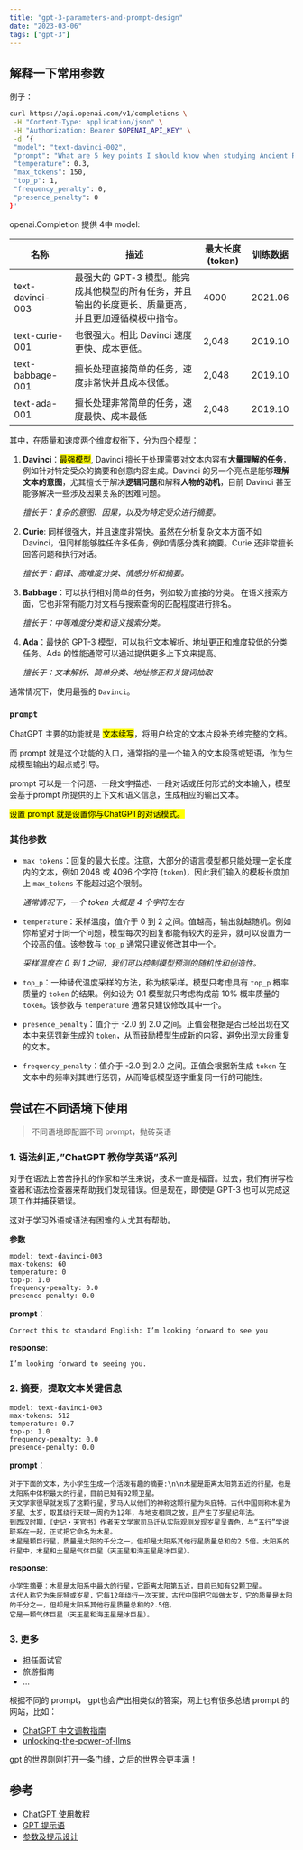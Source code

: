 ```yaml
---
title: "gpt-3-parameters-and-prompt-design"
date: "2023-03-06"
tags: ["gpt-3"]
---
```




## 解释一下常用参数

例子：

```bash
curl https://api.openai.com/v1/completions \
 -H "Content-Type: application/json" \
 -H "Authorization: Bearer $OPENAI_API_KEY" \
 -d ‘{
 "model": "text-davinci-002",
 "prompt": "What are 5 key points I should know when studying Ancient Rome?",
 "temperature": 0.3,
 "max_tokens": 150,
 "top_p": 1,
 "frequency_penalty": 0,
 "presence_penalty": 0
}'
```



openai.Completion 提供 4中 model:

| 名称 | 描述 | 最大长度(token) | 训练数据 |
| --- | --- | --- | --- |
| text-davinci-003 | 最强大的 GPT-3 模型。能完成其他模型的所有任务，并且输出的长度更长、质量更高，并且更加遵循模板中指令。 | 4000 | 2021.06 |
| text-curie-001 | 也很强大。相比 Davinci 速度更快、成本更低。 | 2,048	| 2019.10 |
| text-babbage-001 | 擅长处理直接简单的任务，速度非常快并且成本很低。 | 2,048 | 2019.10 |
| text-ada-001 | 擅长处理非常简单的任务，速度最快、成本最低 | 2,048 | 2019.10 |

其中，在质量和速度两个维度权衡下，分为四个模型：

1. **Davinci**：<mark>最强模型</mark>, Davinci 擅长于处理需要对文本内容有**大量理解的任务**，例如针对特定受众的摘要和创意内容生成。Davinci 的另一个亮点是能够**理解文本的意图**，尤其擅长于解决**逻辑问题**和解释**人物的动机**，目前 Davinci 甚至能够解决一些涉及因果关系的困难问题。

    *擅长于：复杂的意图、因果，以及为特定受众进行摘要。*

2. **Curie**: 同样很强大，并且速度非常快。虽然在分析复杂文本方面不如 Davinci，但同样能够胜任许多任务，例如情感分类和摘要。Curie 还非常擅长回答问题和执行对话。

    *擅长于：翻译、高难度分类、情感分析和摘要。*

3. **Babbage**：可以执行相对简单的任务，例如较为直接的分类。 在语义搜索方面，它也非常有能力对文档与搜索查询的匹配程度进行排名。

    *擅长于：中等难度分类和语义搜索分类。*

4. **Ada**：最快的 GPT-3 模型，可以执行文本解析、地址更正和难度较低的分类任务。Ada 的性能通常可以通过提供更多上下文来提高。

    *擅长于：文本解析、简单分类、地址修正和关键词抽取*


通常情况下，使用最强的 `Davinci`。


### `prompt`

ChatGPT 主要的功能就是 <mark>文本续写</mark>，将用户给定的文本片段补充维完整的文档。

而 prompt 就是这个功能的入口，通常指的是一个输入的文本段落或短语，作为生成模型输出的起点或引导。

prompt 可以是一个问题、一段文字描述、一段对话或任何形式的文本输入，模型会基于prompt 所提供的上下文和语义信息，生成相应的输出文本。

<mark>设置 prompt 就是设置你与ChatGPT的对话模式。</mark>



### 其他参数

- `max_tokens`：回复的最大长度。注意，大部分的语言模型都只能处理一定长度内的文本，例如 2048 或 4096 个字符 (`token`)，因此我们输入的模板长度加上 `max_tokens` 不能超过这个限制。

    *通常情况下，一个 token 大概是 4 个字符左右*

- `temperature`：采样温度，值介于 0 到 2 之间。值越高，输出就越随机。例如你希望对于同一个问题，模型每次的回复都能有较大的差异，就可以设置为一个较高的值。该参数与 `top_p` 通常只建议修改其中一个。

    *采样温度在 0 到 1 之间，我们可以控制模型预测的随机性和创造性。*

- `top_p`：一种替代温度采样的方法，称为核采样。模型只考虑具有 `top_p` 概率质量的 `token` 的结果。例如设为 0.1 模型就只考虑构成前 10% 概率质量的 `token`。该参数与 `temperature` 通常只建议修改其中一个。
- `presence_penalty`：值介于 -2.0 到 2.0 之间。正值会根据是否已经出现在文本中来惩罚新生成的 `token`，从而鼓励模型生成新的内容，避免出现大段重复的文本。
- `frequency_penalty`：值介于 -2.0 到 2.0 之间。正值会根据新生成 `token` 在文本中的频率对其进行惩罚，从而降低模型逐字重复同一行的可能性。


## 尝试在不同语境下使用

> 不同语境即配置不同 prompt，抛砖英语


### 1. 语法纠正，”ChatGPT 教你学英语”系列

对于在语法上苦苦挣扎的作家和学生来说，技术一直是福音。过去，我们有拼写检查器和语法检查器来帮助我们发现错误。但是现在，即使是 GPT-3 也可以完成这项工作并捕获错误。

这对于学习外语或语法有困难的人尤其有帮助。

**参数**

```text
model: text-davinci-003
max-tokens: 60
temperature: 0
top-p: 1.0
frequency-penalty: 0.0
presence-penalty: 0.0
```

**prompt**：
```text
Correct this to standard English: I’m looking forward to see you
```

**response**:
```text
I’m looking forward to seeing you.
```

### 2. 摘要，提取文本关键信息

```text
model: text-davinci-003
max-tokens: 512
temperature: 0.7
top-p: 1.0
frequency-penalty: 0.0
presence-penalty: 0.0
```

**prompt**：
```text
对于下面的文本，为小学生生成一个活泼有趣的摘要:\n\n木星是距离太阳第五近的行星，也是太阳系中体积最大的行星，目前已知有92颗卫星。
天文学家很早就发现了这颗行星，罗马人以他们的神称这颗行星为朱庇特。古代中国则称木星为岁星、太岁，取其绕行天球一周约为12年，与地支相同之故，且产生了岁星纪年法。
到西汉时期，《史记‧天官书》作者天文学家司马迁从实际观测发现岁星呈青色，与“五行”学说联系在一起，正式把它命名为木星。
木星是颗巨行星，质量是太阳的千分之一，但却是太阳系其他行星质量总和的2.5倍。太阳系的行星中，木星和土星是气体巨星（天王星和海王星是冰巨星）。
```

**response**:
```text
小学生摘要：木星是太阳系中最大的行星，它距离太阳第五近，目前已知有92颗卫星。
古代人称它为朱庇特或岁星，它每12年绕行一次天球，古代中国把它叫做太岁，它的质量是太阳的千分之一，但却是太阳系其他行星质量总和的2.5倍。
它是一颗气体巨星（天王星和海王星是冰巨星）。
```

### 3. 更多

- 担任面试官
- 旅游指南
- ...

根据不同的 prompt， gpt也会产出相类似的答案，网上也有很多总结 prompt 的网站，比如：

- [ChatGPT 中文调教指南](https://chatguide.plexpt.com/)
- [unlocking-the-power-of-llms](https://github.com/howl-anderson/unlocking-the-power-of-llms)

gpt 的世界刚刚打开一条门缝，之后的世界会更丰满！

## 参考

- [ChatGPT 使用教程](https://xiaosheng.run/2023/02/18/how-to-use-chatgpt.html)
- [GPT 提示语](https://juejin.cn/post/7204115174412304443)
- [参数及提示设计](https://towardsdatascience.com/gpt-3-parameters-and-prompt-design-1a595dc5b405)
